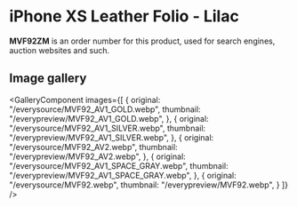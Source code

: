 
# iPhone XS Leather Folio - Lilac

<Callout type='info' emoji='👉🏻'>**MVF92ZM** is an order number for this product, used for search engines, auction websites and such.</Callout>

## Image gallery

<GalleryComponent
    images={[
      {
        original: "/everysource/MVF92_AV1_GOLD.webp",
        thumbnail: "/everypreview/MVF92_AV1_GOLD.webp",
      },
      {
        original: "/everysource/MVF92_AV1_SILVER.webp",
        thumbnail: "/everypreview/MVF92_AV1_SILVER.webp",
      },
      {
        original: "/everysource/MVF92_AV2.webp",
        thumbnail: "/everypreview/MVF92_AV2.webp",
      },
      {
        original: "/everysource/MVF92_AV1_SPACE_GRAY.webp",
        thumbnail: "/everypreview/MVF92_AV1_SPACE_GRAY.webp",
      },
      {
        original: "/everysource/MVF92.webp",
        thumbnail: "/everypreview/MVF92.webp",
      }
    ]}
  />
